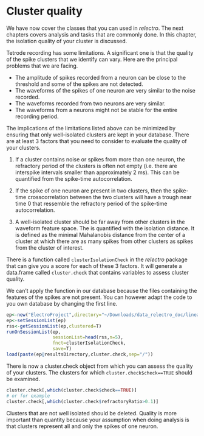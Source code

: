 # Cluster quality

We have now cover the classes that you can used in *relectro*.
The next chapters covers analysis and tasks that are commonly done.
In this chapter, the isolation quality of your cluster is discussed.

Tetrode recording has some limitations. A significant one is that the quality of the spike clusters that we identify can vary. Here are the principal problems that we are facing.

* The amplitude of spikes recorded from a neuron can be close to the threshold and some of the spikes are not detected.
* The waveforms of the spikes of one neuron are very similar to the noise recorded.
* The waveforms recorded from two neurons are very similar.
* The waveforms from a neurons might not be stable for the entire recording period.

The implications of the limitations listed above can be minimized by ensuring that only well-isolated clusters are kept in your database.
There are at least 3 factors that you need to consider to evaluate the quality of your clusters.

1. If a cluster contains noise or spikes from more than one neuron, the refractory period of the clusters is often not empty (i.e. there are interspike intervals smaller than approximately 2 ms).
This can be quantified from the spike-time autocorrelation.

2. If the spike of one neuron are present in two clusters, then the spike-time crosscorrelation between the two clusters will have a trough near time 0 that ressemble the refractory period of the spike-time autocorrelation.

3. A well-isolated cluster should be far away from other clusters in the waveform feature space. The is quantified with the isolation distance. It is defined as the minimal Mahalanobis distance from the center of a cluster at which there are as many spikes from other clusters as spikes from the cluster of interest. 

There is a function called `clusterIsolationCheck` in the *relectro* package that can give you a score for each of these 3 factors. It will generate a data.frame called `cluster.check` that contains variables to assess cluster quality.

We can't apply the function in our database because the files containing the features of the spikes are not present. You can however adapt the code to you own database by changing the first line.

```R
ep<-new("ElectroProject",directory="~/Downloads/data_relectro_doc/linear_track")
ep<-setSessionList(ep)
rss<-getSessionList(ep,clustered=T)
runOnSessionList(ep,
                 sessionList=head(rss,n=5),
                 fnct=clusterIsolationCheck,
                 save=T)
load(paste(ep@resultsDirectory,cluster.check,sep="/"))
```

There is now a cluster.check object from which you can assess the quality of your clusters.
The clusters for which `cluster.check$check==TRUE` should be examined.

```R
cluster.check[,which(cluster.check$check==TRUE)]
# or for example
cluster.check[,which(cluster.check$refractoryRatio>0.1)]
```

Clusters that are not well isolated should be deleted. Quality is more important than quantity because your assumption when doing analysis is that clusters represent all and only the spikes of one neuron.
